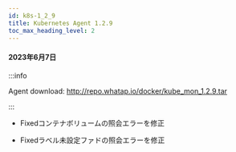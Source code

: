 ```yaml
---
id: k8s-1_2_9
title: Kubernetes Agent 1.2.9
toc_max_heading_level: 2
---
```


#### 2023年6月7日

:::info

Agent download: http://repo.whatap.io/docker/kube_mon_1.2.9.tar

:::

-   <Status>Fixed</Status>コンテナボリュームの照会エラーを修正

-   <Status>Fixed</Status>ラベル未設定ファドの照会エラーを修正
